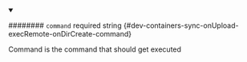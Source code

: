 
<details className="config-field" data-expandable="false" open>
<summary>

######## `command` <span class="config-field-required" data-required="false">required</span> <span class="config-field-type">string</span> <span class="config-field-default"></span> <span class="config-field-enum"></span> {#dev-containers-sync-onUpload-execRemote-onDirCreate-command}

Command is the command that should get executed

</summary>



</details>
